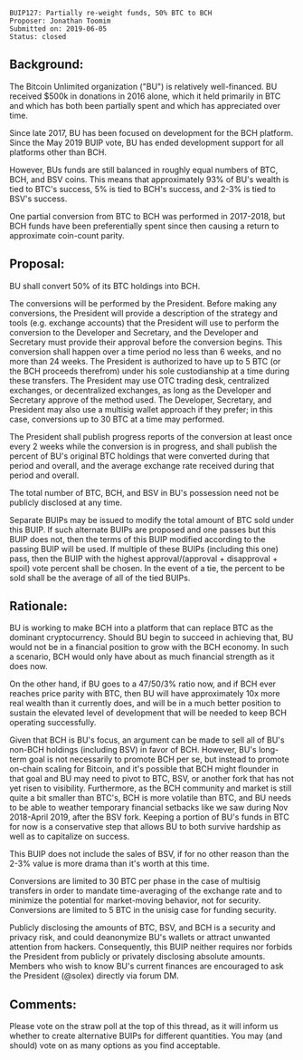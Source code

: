 <pre>
BUIP127: Partially re-weight funds, 50% BTC to BCH
Proposer: Jonathan Toomim
Submitted on: 2019-06-05
Status: closed
</pre>


==Background:==

The Bitcoin Unlimited organization ("BU") is relatively well-financed. BU received $500k in donations in 2016 alone, which it held primarily in BTC and which has both been partially spent and which has appreciated over time.

Since late 2017, BU has been focused on development for the BCH platform. Since the May 2019 BUIP vote, BU has ended development support for all platforms other than BCH.

However, BUs funds are still balanced in roughly equal numbers of BTC, BCH, and BSV coins. This means that approximately 93% of BU's wealth is tied to BTC's success, 5% is tied to BCH's success, and 2-3% is tied to BSV's success.

One partial conversion from BTC to BCH was performed in 2017-2018, but BCH funds have been preferentially spent since then causing a return to approximate coin-count parity.

==Proposal:==

BU shall convert 50% of its BTC holdings into BCH.

The conversions will be performed by the President. Before making any conversions, the President will provide a description of the strategy and tools (e.g. exchange accounts) that the President will use to perform the conversion to the Developer and Secretary, and the Developer and Secretary must provide their approval before the conversion begins. This conversion shall happen over a time period no less than 6 weeks, and no more than 24 weeks. The President is authorized to have up to 5 BTC (or the BCH proceeds therefrom) under his sole custodianship at a time during these transfers. The President may use OTC trading desk, centralized exchanges, or decentralized exchanges, as long as the Developer and Secretary approve of the method used. The Developer, Secretary, and President may also use a multisig wallet approach if they prefer; in this case, conversions up to 30 BTC at a time may performed.

The President shall publish progress reports of the conversion at least once every 2 weeks while the conversion is in progress, and shall publish the percent of BU's original BTC holdings that were converted during that period and overall, and the average exchange rate received during that period and overall.

The total number of BTC, BCH, and BSV in BU's possession need not be publicly disclosed at any time.

Separate BUIPs may be issued to modify the total amount of BTC sold under this BUIP. If such alternate BUIPs are proposed and one passes but this BUIP does not, then the terms of this BUIP modified according to the passing BUIP will be used. If multiple of these BUIPs (including this one) pass, then the BUIP with the highest approval/(approval + disapproval + spoil) vote percent shall be chosen. In the event of a tie, the percent to be sold shall be the average of all of the tied BUIPs.

==Rationale:==

BU is working to make BCH into a platform that can replace BTC as the dominant cryptocurrency. Should BU begin to succeed in achieving that, BU would not be in a financial position to grow with the BCH economy. In such a scenario, BCH would only have about as much financial strength as it does now.

On the other hand, if BU goes to a 47/50/3% ratio now, and if BCH ever reaches price parity with BTC, then BU will have approximately 10x more real wealth than it currently does, and will be in a much better position to sustain the elevated level of development that will be needed to keep BCH operating successfully.

Given that BCH is BU's focus, an argument can be made to sell all of BU's non-BCH holdings (including BSV) in favor of BCH. However, BU's long-term goal is not necessarily to promote BCH per se, but instead to promote on-chain scaling for Bitcoin, and it's possible that BCH might flounder in that goal and BU may need to pivot to BTC, BSV, or another fork that has not yet risen to visibility. Furthermore, as the BCH community and market is still quite a bit smaller than BTC's, BCH is more volatile than BTC, and BU needs to be able to weather temporary financial setbacks like we saw during Nov 2018-April 2019, after the BSV fork. Keeping a portion of BU's funds in BTC for now is a conservative step that allows BU to both survive hardship as well as to capitalize on success.

This BUIP does not include the sales of BSV, if for no other reason than the 2-3% value is more drama than it's worth at this time.

Conversions are limited to 30 BTC per phase in the case of multisig transfers in order to mandate time-averaging of the exchange rate and to minimize the potential for market-moving behavior, not for security. Conversions are limited to 5 BTC in the unisig case for funding security.

Publicly disclosing the amounts of BTC, BSV, and BCH is a security and privacy risk, and could deanonymize BU's wallets or attract unwanted attention from hackers. Consequently, this BUIP neither requires nor forbids the President from publicly or privately disclosing absolute amounts. Members who wish to know BU's current finances are encouraged to ask the President (@solex) directly via forum DM.

==Comments:==

Please vote on the straw poll at the top of this thread, as it will inform us whether to create alternative BUIPs for different quantities. You may (and should) vote on as many options as you find acceptable.
